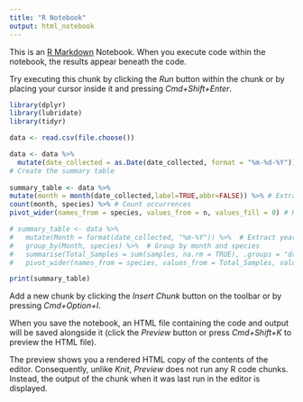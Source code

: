 ```yaml
---
title: "R Notebook"
output: html_notebook
---
```


This is an [R Markdown](http://rmarkdown.rstudio.com) Notebook. When you execute code within the notebook, the results appear beneath the code. 

Try executing this chunk by clicking the *Run* button within the chunk or by placing your cursor inside it and pressing *Cmd+Shift+Enter*. 

```r
library(dplyr)
library(lubridate)
library(tidyr)

data <- read.csv(file.choose())

data <- data %>%
  mutate(date_collected = as.Date(date_collected, format = "%m-%d-%Y"))
# Create the summary table
 
summary_table <- data %>%
mutate(month = month(date_collected,label=TRUE,abbr=FALSE)) %>% # Extract month
count(month, species) %>% # Count occurrences
pivot_wider(names_from = species, values_from = n, values_fill = 0) # Reshape

# summary_table <- data %>%
#   mutate(Month = format(date_collected, "%m-%Y")) %>%  # Extract year-month
#   group_by(Month, species) %>%  # Group by month and species
#   summarise(Total_Samples = sum(samples, na.rm = TRUE), .groups = "drop") %>%  # Sum samples
#   pivot_wider(names_from = species, values_from = Total_Samples, values_fill = list(Total_Samples = 0))  # Reshape to wide format

print(summary_table)

```

Add a new chunk by clicking the *Insert Chunk* button on the toolbar or by pressing *Cmd+Option+I*.

When you save the notebook, an HTML file containing the code and output will be saved alongside it (click the *Preview* button or press *Cmd+Shift+K* to preview the HTML file). 

The preview shows you a rendered HTML copy of the contents of the editor. Consequently, unlike *Knit*, *Preview* does not run any R code chunks. Instead, the output of the chunk when it was last run in the editor is displayed.

